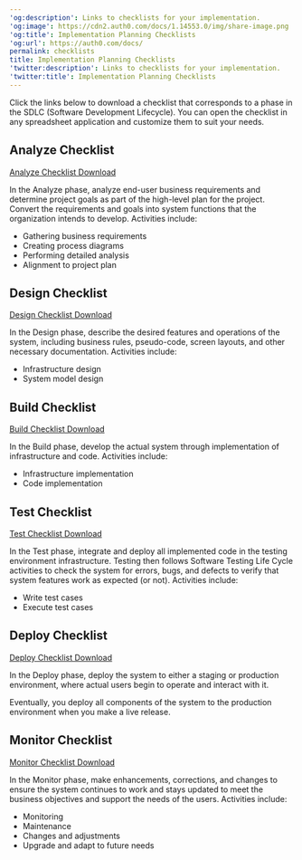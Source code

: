 ---
'og:description': Links to checklists for your implementation.
'og:image': https://cdn2.auth0.com/docs/1.14553.0/img/share-image.png
'og:title': Implementation Planning Checklists
'og:url': https://auth0.com/docs/
permalink: checklists
title: Implementation Planning Checklists
'twitter:description': Links to checklists for your implementation.
'twitter:title': Implementation Planning Checklists
---
Click the links below to download a checklist that corresponds to a phase in the SDLC (Software Development Lifecycle). You can open the checklist in any spreadsheet application and customize them to suit your needs.

## Analyze Checklist

[Analyze Checklist Download](https://cdn2.auth0.com/docs/media/articles/architecture-scenarios/checklists/Analyze-Checklist.xlsx)

In the Analyze phase, analyze end-user business requirements and determine project goals as part of the high-level plan for the project. Convert the requirements and goals into system functions that the organization intends to develop. Activities include:

* Gathering business requirements
* Creating process diagrams
* Performing detailed analysis
* Alignment to project plan

## Design Checklist

[Design Checklist Download](https://cdn2.auth0.com/docs/media/articles/architecture-scenarios/checklists/Design-Checklist.xlsx)

In the Design phase, describe the desired features and operations of the system, including business rules, pseudo-code, screen layouts, and other necessary documentation. Activities include:

* Infrastructure design
* System model design

## Build Checklist

[Build Checklist Download](https://cdn2.auth0.com/docs/media/articles/architecture-scenarios/checklists/Build-Checklist.xlsx)

In the Build phase, develop the actual system through implementation of infrastructure and code. Activities include:

* Infrastructure implementation
* Code implementation

## Test Checklist

[Test Checklist Download](https://cdn2.auth0.com/docs/media/articles/architecture-scenarios/checklists/Test-Checklist.xlsx)

In the Test phase, integrate and deploy all implemented code in the testing environment infrastructure. Testing then follows Software Testing Life Cycle activities to check the system for errors, bugs, and defects to verify that system features work as expected (or not). Activities include:

* Write test cases
* Execute test cases

## Deploy Checklist

[Deploy Checklist Download](https://cdn2.auth0.com/docs/media/articles/architecture-scenarios/checklists/Deploy-Checklist.xlsx)

In the Deploy phase, deploy the system to either a staging or production environment, where actual users begin to operate and interact with it.

Eventually, you deploy all components of the system to the production environment when you make a live release.

## Monitor Checklist

[Monitor Checklist Download](https://assets.ctfassets.net/cdy7uua7fh8z/4FYZQXQHknEDkLflShHXBz/d8757810ace0fc9dbabad9b1715d0dbf/Monitor-Checklist.xlsx)

In the Monitor phase, make enhancements, corrections, and changes to ensure the system continues to work and stays updated to meet the business objectives and support the needs of the users. Activities include:

* Monitoring
* Maintenance
* Changes and adjustments
* Upgrade and adapt to future needs